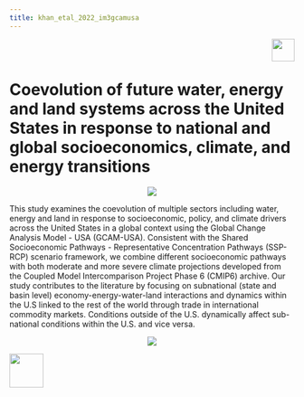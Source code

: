 ```yaml
---
title: khan_etal_2022_im3gcamusa
---
```


<div class="header_logo">
<img src="images/logo_pnnl_white.png" style="float:right;height:40px;">
</div>

<br>
<br>

<!-------------------------->
<!-------------------------->
# Coevolution of future water, energy and land systems across the United States in response to national and global socioeconomics, climate, and energy transitions
<!-------------------------->
<!-------------------------->
<p align="center"> <img src="images/divider.png"></p>

This study examines the coevolution of multiple sectors including water, energy and land in response to socioeconomic, policy, and climate drivers across the United States in a global context using the Global Change Analysis Model - USA (GCAM-USA). Consistent with the Shared Socioeconomic Pathways - Representative Concentration Pathways (SSP-RCP) scenario framework, we combine different socioeconomic pathways with both moderate and more severe climate projections developed from the Coupled Model Intercomparison Project Phase 6 (CMIP6) archive. Our study contributes to the literature by focusing on subnational (state and basin level) economy-energy-water-land interactions and dynamics within the U.S linked to the rest of the world through trade in international commodity markets. Conditions outside of the U.S. dynamically affect sub-national conditions within the U.S. and vice versa.

<p align="center"> <img src="images/divider.png"></p>

<div class="container_map_outer">
<div class="container_map">
  <a href = "metarepo.html">
<img src="https://github.com/JGCRI/jgcricolors/blob/main/vignettes/button_metarepo.PNG?raw=true" height="60"/>
</a>
</div>
</div>

